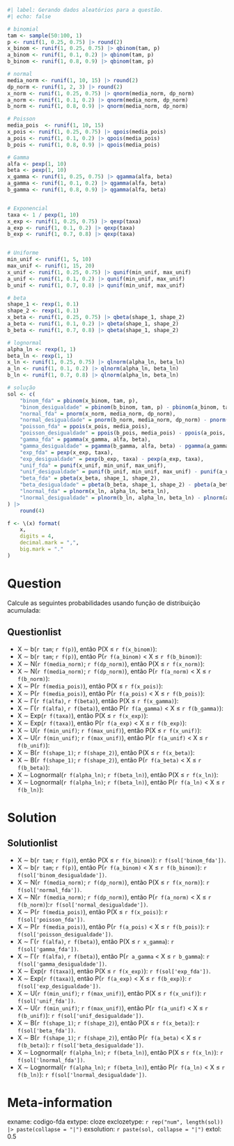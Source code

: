 ```r
#| label: Gerando dados aleatórios para a questão.
#| echo: false

# binomial
tam <- sample(50:100, 1)
p <- runif(1, 0.25, 0.75) |> round(2)
x_binom <- runif(1, 0.25, 0.75) |> qbinom(tam, p)
a_binom <- runif(1, 0.1, 0.2) |> qbinom(tam, p)
b_binom <- runif(1, 0.8, 0.9) |> qbinom(tam, p)

# normal
media_norm <- runif(1, 10, 15) |> round(2)
dp_norm <- runif(1, 2, 3) |> round(2)
x_norm <- runif(1, 0.25, 0.75) |> qnorm(media_norm, dp_norm)
a_norm <- runif(1, 0.1, 0.2) |> qnorm(media_norm, dp_norm)
b_norm <- runif(1, 0.8, 0.9) |> qnorm(media_norm, dp_norm)

# Poisson
media_pois  <- runif(1, 10, 15)
x_pois <- runif(1, 0.25, 0.75) |> qpois(media_pois)
a_pois <- runif(1, 0.1, 0.2) |> qpois(media_pois)
b_pois <- runif(1, 0.8, 0.9) |> qpois(media_pois)

# Gamma
alfa <- pexp(1, 10)
beta <- pexp(1, 10)
x_gamma <- runif(1, 0.25, 0.75) |> qgamma(alfa, beta)
a_gamma <- runif(1, 0.1, 0.2) |> qgamma(alfa, beta)
b_gamma <- runif(1, 0.8, 0.9) |> qgamma(alfa, beta)


# Exponencial
taxa <- 1 / pexp(1, 10)
x_exp <- runif(1, 0.25, 0.75) |> qexp(taxa)
a_exp <- runif(1, 0.1, 0.2) |> qexp(taxa)
b_exp <- runif(1, 0.7, 0.8) |> qexp(taxa)


# Uniforme
min_unif <- runif(1, 5, 10)
max_unif <- runif(1, 15, 20)
x_unif <- runif(1, 0.25, 0.75) |> qunif(min_unif, max_unif)
a_unif <- runif(1, 0.1, 0.2) |> qunif(min_unif, max_unif)
b_unif <- runif(1, 0.7, 0.8) |> qunif(min_unif, max_unif)

# beta
shape_1 <- rexp(1, 0.1)
shape_2 <- rexp(1, 0.1)
x_beta <- runif(1, 0.25, 0.75) |> qbeta(shape_1, shape_2)
a_beta <- runif(1, 0.1, 0.2) |> qbeta(shape_1, shape_2)
b_beta <- runif(1, 0.7, 0.8) |> qbeta(shape_1, shape_2)

# lognormal
alpha_ln <- rexp(1, 1)
beta_ln <- rexp(1, 1)
x_ln <- runif(1, 0.25, 0.75) |> qlnorm(alpha_ln, beta_ln)
a_ln <- runif(1, 0.1, 0.2) |> qlnorm(alpha_ln, beta_ln)
b_ln <- runif(1, 0.7, 0.8) |> qlnorm(alpha_ln, beta_ln)

# solução
sol <- c(
    "binom_fda" = pbinom(x_binom, tam, p),
    "binom_desigualdade" = pbinom(b_binom, tam, p) - pbinom(a_binom, tam, p),
    "normal_fda" = pnorm(x_norm, media_norm, dp_norm),
    "normal_desigualdade" = pnorm(b_norm, media_norm, dp_norm) - pnorm(a_norm, media_norm, dp_norm),
    "poisson_fda" = ppois(x_pois, media_pois),
    "poisson_desigualdade" = ppois(b_pois, media_pois) - ppois(a_pois, media_pois),
    "gamma_fda" = pgamma(x_gamma, alfa, beta),
    "gamma_desigualdade" = pgamma(b_gamma, alfa, beta) - pgamma(a_gamma, alfa, beta),
    "exp_fda" = pexp(x_exp, taxa),
    "exp_desigualdade" = pexp(b_exp, taxa) - pexp(a_exp, taxa),
    "unif_fda" = punif(x_unif, min_unif, max_unif),
    "unif_desigualdade" = punif(b_unif, min_unif, max_unif) - punif(a_unif, min_unif, max_unif),
    "beta_fda" = pbeta(x_beta, shape_1, shape_2),
    "beta_desigualdade" = pbeta(b_beta, shape_1, shape_2) - pbeta(a_beta, shape_1, shape_2),
    "lnormal_fda" = plnorm(x_ln, alpha_ln, beta_ln),
    "lnormal_desigualdade" = plnorm(b_ln, alpha_ln, beta_ln) - plnorm(a_ln, alpha_ln, beta_ln)
) |>
    round(4)

f <- \(x) format(
    x,
    digits = 4,
    decimal.mark = ",",
    big.mark = "."
)
```

Question
========

Calcule as seguintes probabilidades usando função de distribuição acumulada:
  
Questionlist
------------

* X &sim; b(`r tam`; `r f(p)`), então P(X &le; `r f(x_binom)`): 
* X &sim; b(`r tam`; `r f(p)`), então P(`r f(a_binom)` < X &le; `r f(b_binom)`): 
* X &sim; N(`r f(media_norm)`; `r f(dp_norm)`), então P(X &le; `r f(x_norm)`):
* X &sim; N(`r f(media_norm)`; `r f(dp_norm)`), então P(`r f(a_norm)` < X &le; `r f(b_norm)`):
* X &sim; P(`r f(media_pois)`), então P(X &le; `r f(x_pois)`):
* X &sim; P(`r f(media_pois)`), então P(`r f(a_pois)` < X &le; `r f(b_pois)`):
* X &sim; &Gamma;(`r f(alfa)`, `r f(beta)`), então P(X &le; `r f(x_gamma)`):
* X &sim; &Gamma;(`r f(alfa)`, `r f(beta)`), então P(`r f(a_gamma)` < X &le; `r f(b_gamma)`):
* X &sim; Exp(`r f(taxa)`), então P(X &le; `r f(x_exp)`):
* X &sim; Exp(`r f(taxa)`), então P(`r f(a_exp)` < X &le; `r f(b_exp)`):
* X &sim; U(`r f(min_unif)`; `r f(max_unif)`), então P(X &le; `r f(x_unif)`):
* X &sim; U(`r f(min_unif)`; `r f(max_unif)`), então P(`r f(a_unif)` < X &le; `r f(b_unif)`):
* X &sim; B(`r f(shape_1)`; `r f(shape_2)`), então P(X &le; `r f(x_beta)`):
* X &sim; B(`r f(shape_1)`; `r f(shape_2)`), então P(`r f(a_beta)` < X &le; `r f(b_beta)`):
* X &sim; Lognormal(`r f(alpha_ln)`; `r f(beta_ln)`), então P(X &le; `r f(x_ln)`):
* X &sim; Lognormal(`r f(alpha_ln)`; `r f(beta_ln)`), então P(`r f(a_ln)` < X &le; `r f(b_ln)`):



Solution
========

Solutionlist
------------

* X &sim; b(`r tam`; `r f(p)`), então P(X &le; `r f(x_binom)`): `r f(sol['binom_fda'])`.
* X &sim; b(`r tam`; `r f(p)`), então P(`r f(a_binom)` < X &le; `r f(b_binom)`): `r f(sol['binom_desigualdade'])`.
* X &sim; N(`r f(media_norm)`; `r f(dp_norm)`), então P(X &le; `r f(x_norm)`): `r f(sol['normal_fda'])`.
* X &sim; N(`r f(media_norm)`; `r f(dp_norm)`), então P(`r f(a_norm)` < X &le; `r f(b_norm)`):`r f(sol['normal_desigualdade'])`.
* X &sim; P(`r f(media_pois)`), então P(X &le; `r f(x_pois)`): `r f(sol['poisson_fda'])`.
* X &sim; P(`r f(media_pois)`), então P(`r f(a_pois)` < X &le; `r f(b_pois)`): `r f(sol['poisson_desigualdade'])`.
* X &sim; &Gamma;(`r f(alfa)`, `r f(beta)`), então P(X &le; `r x_gamma`): `r f(sol['gamma_fda'])`.
* X &sim; &Gamma;(`r f(alfa)`, `r f(beta)`), então P(`r a_gamma` < X &le; `r b_gamma`): `r f(sol['gamma_desigualdade'])`.
* X &sim; Exp(`r f(taxa)`), então P(X &le; `r f(x_exp)`): `r f(sol['exp_fda'])`.
* X &sim; Exp(`r f(taxa)`), então P(`r f(a_exp)` < X &le; `r f(b_exp)`): `r f(sol['exp_desigualdade'])`.
* X &sim; U(`r f(min_unif)`; `r f(max_unif)`), então P(X &le; `r f(x_unif)`): `r f(sol['unif_fda'])`.
* X &sim; U(`r f(min_unif)`; `r f(max_unif)`), então P(`r f(a_unif)` < X &le; `r f(b_unif)`): `r f(sol['unif_desigualdade'])`.
* X &sim; B(`r f(shape_1)`; `r f(shape_2)`), então P(X &le; `r f(x_beta)`): `r f(sol['beta_fda'])`.
* X &sim; B(`r f(shape_1)`; `r f(shape_2)`), então P(`r f(a_beta)` < X &le; `r f(b_beta)`): `r f(sol['beta_desigualdade'])`.
* X &sim; Lognormal(`r f(alpha_ln)`; `r f(beta_ln)`), então P(X &le; `r f(x_ln)`): `r f(sol['lnormal_fda'])`.
* X &sim; Lognormal(`r f(alpha_ln)`; `r f(beta_ln)`), então P(`r f(a_ln)` < X &le; `r f(b_ln)`): `r f(sol['lnormal_desigualdade'])`.

Meta-information
================
exname: codigo-fda
extype: cloze
exclozetype: `r rep("num", length(sol)) |> paste(collapse = "|")`
exsolution: `r paste(sol, collapse = "|")`
extol: 0.5